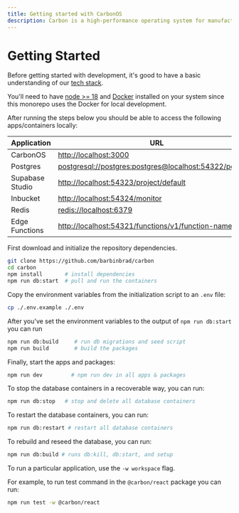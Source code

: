 ```yaml
---
title: Getting started with CarbonOS
description: Carbon is a high-performance operating system for manufacturing
---
```


# Getting Started

Before getting started with development, it's good to have a basic understanding of our [tech stack](/docs/tech-stack).

You'll need to have [node >= 18](https://docs.npmjs.com/downloading-and-installing-node-js-and-npm) and [Docker](https://docs.docker.com/desktop/install/mac-install/) installed on your system since this monorepo uses the Docker for local development.

After running the steps below you should be able to access the following apps/containers locally:

| Application     | URL                                                                                                                |
| --------------- | ------------------------------------------------------------------------------------------------------------------ |
| CarbonOS        | [http://localhost:3000](http://localhost:3000)                                                                     |
| Postgres        | [postgresql://postgres:postgres@localhost:54322/postgres](postgresql://postgres:postgres@localhost:54322/postgres) |
| Supabase Studio | [http://localhost:54323/project/default](http://localhost:54323/project/default)                                   |
| Inbucket        | [http://localhost:54324/monitor](http://localhost:54324/monitor)                                                   |
| Redis           | [redis://localhost:6379](redis://localhost:6379)                                                                   |
| Edge Functions  | [http://localhost:54321/functions/v1/function-name](http://localhost:54321/functions/v1/function-name)             |

First download and initialize the repository dependencies.

```bash
git clone https://github.com/barbinbrad/carbon
cd carbon
npm install       # install dependencies
npm run db:start  # pull and run the containers
```

Copy the environment variables from the initialization script to an `.env` file:

```bash
cp ./.env.example ./.env
```

After you've set the environment variables to the output of `npm run db:start` you can run

```bash
npm run db:build     # run db migrations and seed script
npm run build        # build the packages
```

Finally, start the apps and packages:

```bash
npm run dev         # npm run dev in all apps & packages
```

To stop the database containers in a recoverable way, you can run:

```bash
npm run db:stop   # stop and delete all database containers
```

To restart the database containers, you can run:

```bash
npm run db:restart # restart all database containers
```

To rebuild and reseed the database, you can run:

```bash
npm run db:build # runs db:kill, db:start, and setup
```

To run a particular application, use the `-w workspace` flag.

For example, to run test command in the `@carbon/react` package you can run:

```bash
npm run test -w @carbon/react
```
